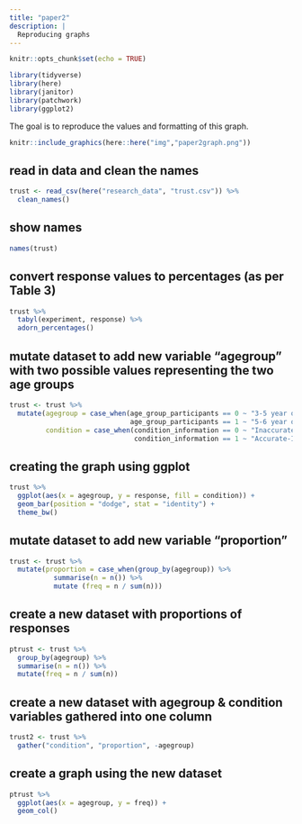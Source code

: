 ```yaml
---
title: "paper2"
description: |
  Reproducing graphs
---
```


```r
knitr::opts_chunk$set(echo = TRUE)
```

```r
library(tidyverse)
library(here)
library(janitor)
library(patchwork)
library(ggplot2)
```

The goal is to reproduce the values and formatting of this graph.
```r
knitr::include_graphics(here::here("img","paper2graph.png"))
```

## read in data and clean the names
```r
trust <- read_csv(here("research_data", "trust.csv")) %>%
  clean_names()
```
## show names
```r
names(trust)
```
## convert response values to percentages (as per Table 3)
```r
trust %>%
  tabyl(experiment, response) %>%
  adorn_percentages()
```

## mutate dataset to add new variable "agegroup" with two possible values representing the two age groups
```r
trust <- trust %>%
  mutate(agegroup = case_when(age_group_participants == 0 ~ "3-5 year olds", 
                              age_group_participants == 1 ~ "5-6 year olds"),
         condition = case_when(condition_information == 0 ~ "Inaccurate-Information Condition",
                               condition_information == 1 ~ "Accurate-Information Condition"))
```

## creating the graph using ggplot
```r
trust %>%
  ggplot(aes(x = agegroup, y = response, fill = condition)) +
  geom_bar(position = "dodge", stat = "identity") +
  theme_bw()
```

## mutate dataset to add new variable "proportion"
```r
trust <- trust %>%
  mutate(proportion = case_when(group_by(agegroup)) %>% 
           summarise(n = n()) %>%
           mutate (freq = n / sum(n)))
```

## create a new dataset with proportions of responses
```r
ptrust <- trust %>%
  group_by(agegroup) %>%
  summarise(n = n()) %>%
  mutate(freq = n / sum(n))
```

## create a new dataset with agegroup & condition variables gathered into one column
```r
trust2 <- trust %>%
  gather("condition", "proportion", -agegroup)
```

## create a graph using the new dataset
```r
ptrust %>%
  ggplot(aes(x = agegroup, y = freq)) + 
  geom_col()
```

